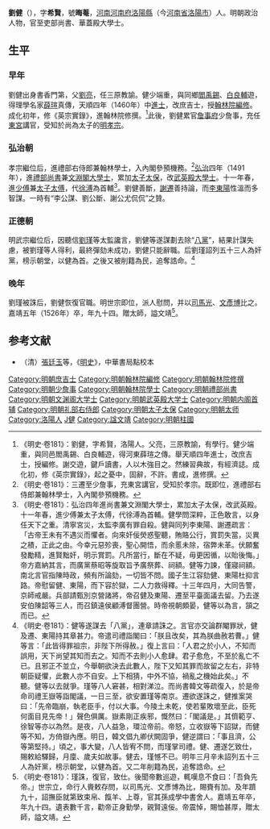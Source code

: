 {{他用
|subject=明武宗時期大學士
|other=同名或類似名的其它條目描述
|刘健
}}
{{明清人物信息框
| 姓名 = 劉健
| 原名 =
| 圖片名稱= 劉健.jpg
| 圖片大小 = 220px
| 圖片說明 = 《明功臣及皇帝像》之劉文靖公像，明·沈俊繪
|最高職務 = 光祿大夫左柱國少師兼太子太師<br />吏部尚書華葢殿大學士
| 國家 = 大明
| 爵位 =
| 籍貫 = [[河南承宣布政使司|河南]][[河南府|河南府]][[洛陽縣|洛陽縣]]
| 族裔 = 漢族
| 旗籍 = 
| 字號 = 字'''希賢'''，號'''晦菴'''
| 諡號 = 文靖
| 出生日期 = [[宣德|宣德]]八年（1433年）
| 出生地點 = [[河南承宣布政使司|河南]][[洛陽縣|洛陽縣]]
| 逝世日期 = [[嘉靖|嘉靖]]五年（1526年）
| 逝世地點 = [[河南承宣布政使司|河南]][[洛陽縣|洛陽縣]]
| 墓葬 =
| 配偶 =
| 親屬 =
| 出身 = *天順四年庚辰科進士出身
| 經歷 = 
| 著作 =
}}
'''劉健'''（{{bd|1433年||1526年|catIdx=L劉}}），字'''希賢'''，號'''晦菴'''，[[河南承宣布政使司|河南]][[河南府|河南府]][[洛陽縣|洛陽縣]]（今[[河南省|河南省]][[洛陽市|洛陽市]]）人。明朝政治人物，官至吏部尚書、華蓋殿大學士。

== 生平 ==
===早年===
劉健出身書香門第，父[[劉亮|劉亮]]，任三原教諭。健少端重，與同鄉[[閻禹錫|閻禹錫]]、[[白良輔|白良輔]]遊，得理學名家[[薛瑄|薛瑄]]真傳，天順四年（1460年）中[[進士|進士]]，改庶吉士，授[[翰林院|翰林院]][[編修|編修]]。成化初年，修《英宗實錄》，進翰林院修撰。<ref>《明史·卷181》：劉健，字希賢，洛陽人。父亮，三原教諭，有學行。健少端重，與同邑閻禹錫、白良輔遊，得河東薛瑄之傳。舉天順四年進士，改庶吉士，授編修。謝交遊，鍵戶讀書，人以木強目之。然練習典故，有經濟誌。成化初，修《英宗實錄》，起之憂中，固辭，不許。書成，進修撰。</ref>此後，劉健累官[[詹事府|詹事府]]少詹事，充任[[東宮|東宮]]講官，受知於尚為太子的[[明孝宗|明孝宗]]。

===弘治朝===
孝宗繼位后，進禮部右侍郎兼翰林學士，入內閣參預機務。<ref>《明史·卷181》：三遷至少詹事，充東宮講官，受知於孝宗。既即位，進禮部右侍郎兼翰林學士，入內閣參預機務。</ref>[[弘治_(明朝)|弘治]]四年（1491年），進[[禮部尚書|禮部尚書]]兼[[文淵閣大學士|文淵閣大學士]]，累加[[太子太保|太子太保]]，改[[武英殿大學士|武英殿大學士]]。十一年春，進[[少傅|少傅]]兼[[太子太傅|太子太傅]]，代[[徐溥|徐溥]]為首輔<ref>《明史·卷181》：弘治四年進尚書兼文淵閣大學士，累加太子太保，改武英殿。十一年春，進少傅兼太子太傅，代徐溥為首輔。健學問深粹，正色敢言，以身任天下之重。清寧宮災，太監李廣有罪自殺。健與同列李東陽、謝遷疏言：「古帝王未有不遇災而懼者。向來奸佞熒惑聖聽，賄賂公行，賞罰失當，災異之積，正此之由。今幸元惡殄喪，聖心開悟，而余慝未除，宿弊未革。伏願奮發勵精，進賢黜奸，明示賞罰。凡所當行，斷在不疑，毋更因循，以貽後悔。」帝方嘉納其言，而廣黨蔡昭等旋取旨予廣祭葬、祠額。健等力諫，僅寢祠額。南北言官指陳時政，頻有所論劾，一切皆不問。國子生江容劾健、東陽杜抑言路。帝慰留健、東陽，而下容於獄，二人力救得釋。十三年四月，大同告警，京師戒嚴。兵部請甄別京營諸將，帝召健及東陽、遷至平臺面議去留。乃去遂安伯陳韶等三人，而召鎮遠侯顧溥督團營。時帝視朝頗晏，健等以為言，頷之而已。</ref>。劉健善斷，[[謝遷|謝遷]]善持論，而[[李東陽|李東陽]]性溫而多智謀。一時有“李公謀、劉公斷、謝公尤侃侃”之贊。

===正德朝===
明武宗繼位后，因聽信[[劉瑾|劉瑾]]等太監讒言，劉健等遂謀劃去除“[[八黨|八黨]]”，結果計謀失慮，被劉瑾等人得利，最終彈劾未成功，劉健只能辭職。后劉瑾詔列五十三人為奸黨，榜示朝堂，以健為首。之後又被削籍為民，追奪誥命。<ref>《明史·卷181》：健等遂謀去「八黨」，連章請誅之。言官亦交論群閹罪狀，健及遷、東陽持其章甚力。帝遣司禮詣閣曰：「朕且改矣，其為朕曲赦若曹。」健等言：「此皆得罪祖宗，非陛下所得赦。」復上言曰：「人君之於小人，不知而誤用，天下尚望其知而去之。知而不去則小人愈肆。君子愈危，不至於亂亡不已。且邪正不並立，今舉朝欲決去此數人，陛下又知其罪而故留之左右，非特朝臣疑懼，此數人亦不自安。上下相猜，中外不協，禍亂之機始此矣。」不聽。健等以去就爭。瑾等八人窘甚，相對涕泣。而尚書韓文等疏復入，於是帝命司禮王嶽等詣閣議，一日三至，欲安置瑾等南京。遷欲遂誅之，健推案哭曰：「先帝臨崩，執老臣手，付以大事。今陵土未乾，使若輩敗壞至此，臣死何面目見先帝！」聲色俱厲。嶽素剛正疾邪，慨然曰：「閣議是。」其儕範亨、徐智等亦以為然。是夜，八人益急，環泣帝前。帝怒，立收嶽等下詔獄，而健等不知，方倚嶽內應。明日，韓文倡九卿伏闕固爭，健逆謂曰：「事且濟，公等第堅持。」頃之，事大變，八人皆宥不問，而瑾掌司禮。健、遷遂乞致仕，賜敕給驛歸，月廩、歲夫如故事。健去，瑾憾不已。明年三月辛未詔列五十三人為奸黨，榜示朝堂，以健為首。又二年削籍為民，追奪誥命。</ref>

===晚年===
劉瑾被誅后，劉健恢復官職。明世宗即位，派人慰問，并以[[司馬光|司馬光]]、[[文彥博|文彥博]]比之。嘉靖五年（1526年）卒，年九十四。贈太師，謚文靖<ref>《明史·卷181》：瑾誅，復官，致仕。後聞帝數巡遊，輒嘆息不食曰：「吾負先帝。」世宗立，命行人賫敕存問，以司馬光、文彥博為比，賜賚有加。及年躋九十，詔撫臣就第致束帛、餼羊、上尊，官其孫成學中書舍人。嘉靖五年卒，年九十四。遺表數千言，勸帝正身勤學，親賢遠佞。帝震悼，賜恤甚厚，贈太師，謚文靖。</ref>。

==参考文献==
{{wikisource|明史/卷181}}
{{Reflist}}
*（清）[[張廷玉|張廷玉]]等，《[[明史|明史]]》，中華書局點校本

{{start box}}
{{s-off}}
{{succession box|[[徐溥|徐溥]]|[[李東陽|李東陽]]|[[明朝内阁|明朝内阁]][[明朝首辅列表|首輔]]|1498年－1506年}}
{{end box}}

{{明朝首輔}}
{{天順四年庚辰科殿試金榜}}
{{DEFAULTSORT:Liu劉}}
[[Category:明朝庶吉士|Category:明朝庶吉士]]
[[Category:明朝翰林院編修|Category:明朝翰林院編修]]
[[Category:明朝翰林院修撰|Category:明朝翰林院修撰]]
[[Category:明朝少詹事|Category:明朝少詹事]]
[[Category:明朝翰林院學士|Category:明朝翰林院學士]]
[[Category:明朝禮部尚書|Category:明朝禮部尚書]]
[[Category:明朝文渊阁大学士|Category:明朝文渊阁大学士]]
[[Category:明朝武英殿大学士|Category:明朝武英殿大学士]]
[[Category:明朝内阁首辅|Category:明朝内阁首辅]]
[[Category:明朝礼部右侍郎|Category:明朝礼部右侍郎]]
[[Category:明朝太子太保|Category:明朝太子太保]]
[[Category:明朝太师|Category:明朝太师]]
[[Category:洛陽人|Category:洛陽人]]
[[Category:劉姓|J健]]
[[Category:諡文靖|Category:諡文靖]]
[[Category:明朝柱國|Category:明朝柱國]]
